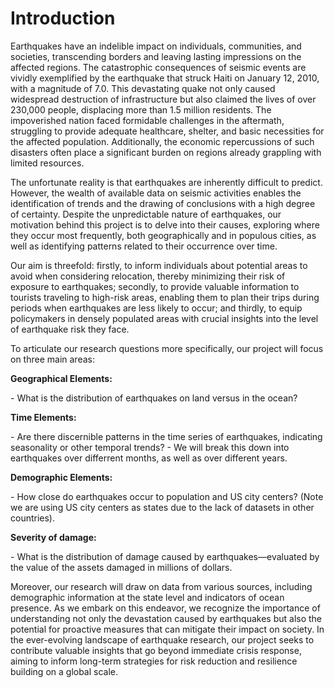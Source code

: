 # Introduction

Earthquakes have an indelible impact on individuals, communities, and societies, transcending borders and leaving lasting impressions on the affected regions. The catastrophic consequences of seismic events are vividly exemplified by the earthquake that struck Haiti on January 12, 2010, with a magnitude of 7.0. This devastating quake not only caused widespread destruction of infrastructure but also claimed the lives of over 230,000 people, displacing more than 1.5 million residents. The impoverished nation faced formidable challenges in the aftermath, struggling to provide adequate healthcare, shelter, and basic necessities for the affected population. Additionally, the economic repercussions of such disasters often place a significant burden on regions already grappling with limited resources.

The unfortunate reality is that earthquakes are inherently difficult to predict. However, the wealth of available data on seismic activities enables the identification of trends and the drawing of conclusions with a high degree of certainty. Despite the unpredictable nature of earthquakes, our motivation behind this project is to delve into their causes, exploring where they occur most frequently, both geographically and in populous cities, as well as identifying patterns related to their occurrence over time.

Our aim is threefold: firstly, to inform individuals about potential areas to avoid when considering relocation, thereby minimizing their risk of exposure to earthquakes; secondly, to provide valuable information to tourists traveling to high-risk areas, enabling them to plan their trips during periods when earthquakes are less likely to occur; and thirdly, to equip policymakers in densely populated areas with crucial insights into the level of earthquake risk they face.

To articulate our research questions more specifically, our project will focus on three main areas:


**Geographical Elements:**

\- What is the distribution of earthquakes on land versus in the ocean?


**Time Elements:**

\- Are there discernible patterns in the time series of earthquakes, indicating seasonality or other temporal trends?
\- We will break this down into earthquakes over differrent months, as well as over different years. 

**Demographic Elements:**

\- How close do earthquakes occur to population and US city centers?
(Note we are using US city centers as states due to the lack of datasets in other countries).


**Severity of damage:**

\- What is the distribution of damage caused by earthquakes—evaluated by the value of the assets damaged in millions of dollars.


Moreover, our research will draw on data from various sources, including demographic information at the state level and indicators of ocean presence. As we embark on this endeavor, we recognize the importance of understanding not only the devastation caused by earthquakes but also the potential for proactive measures that can mitigate their impact on society. In the ever-evolving landscape of earthquake research, our project seeks to contribute valuable insights that go beyond immediate crisis response, aiming to inform long-term strategies for risk reduction and resilience building on a global scale.
